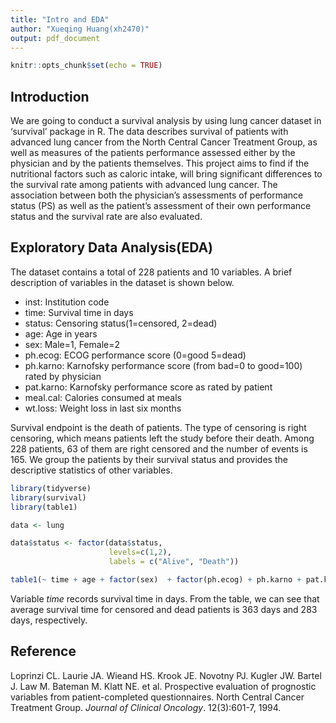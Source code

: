 ```yaml
---
title: "Intro and EDA"
author: "Xueqing Huang(xh2470)"
output: pdf_document
---
```


```r
knitr::opts_chunk$set(echo = TRUE)
```

## Introduction

We are going to conduct a survival analysis by using lung cancer dataset in ‘survival’ package in R. The data describes survival of patients with advanced lung cancer from the North Central Cancer Treatment Group, as well as measures of the patients performance assessed either by the physician and by the patients themselves. This project aims to find if the nutritional factors such as caloric intake, will bring significant differences to the survival rate among patients with advanced lung cancer. The association between both the physician’s assessments of performance status (PS) as well as the patient’s assessment of their own performance status and the survival rate are also evaluated.

## Exploratory Data Analysis(EDA)

The dataset contains a total of 228 patients and 10 variables. A brief description of variables in the dataset is shown below.

* inst:	Institution code
* time:	Survival time in days
* status:	Censoring status(1=censored, 2=dead)
* age:	Age in years
* sex:	Male=1, Female=2
* ph.ecog:	ECOG performance score (0=good 5=dead)
* ph.karno:	Karnofsky performance score (from bad=0 to good=100) rated by physician
* pat.karno:	Karnofsky performance score as rated by patient
* meal.cal:	Calories consumed at meals
* wt.loss:	Weight loss in last six months

Survival endpoint is the death of patients. The type of censoring is right censoring, which means patients left the study before their death. Among 228 patients, 63 of them are right censored and the number of events is 165. We group the patients by their survival status and provides the descriptive statistics of other variables. 

```r
library(tidyverse)
library(survival)
library(table1)

data <- lung

data$status <- factor(data$status,
                      levels=c(1,2),
                      labels = c("Alive", "Death"))

table1(~ time + age + factor(sex)  + factor(ph.ecog) + ph.karno + pat.karno + meal.cal + wt.loss | status, data=data)
```


Variable *time* records survival time in days. From the table, we can see that average survival time for censored and dead patients is 363 days and 283 days, respectively.

## Reference
Loprinzi CL. Laurie JA. Wieand HS. Krook JE. Novotny PJ. Kugler JW. Bartel J. Law M. Bateman M. Klatt NE. et al. Prospective evaluation of prognostic variables from patient-completed questionnaires. North Central Cancer Treatment Group. _Journal of Clinical Oncology_. 12(3):601-7, 1994.